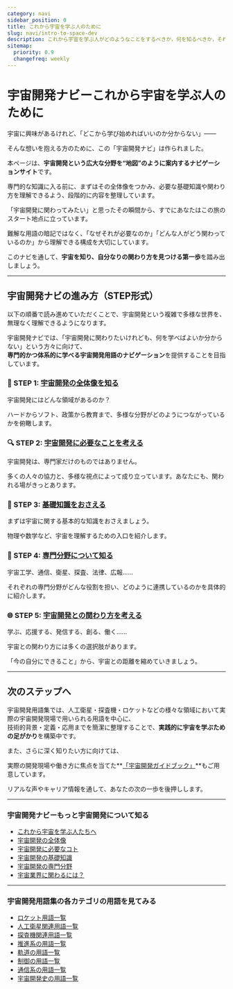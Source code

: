 ```yaml
---
category: navi
sidebar_position: 0
title: これから宇宙を学ぶ人のために
slug: navi/intro-to-space-dev
description: これから宇宙を学ぶ人がどのようなことをするべきか，何を知るべきか，それをステップ別の学習フローとしてまとめたページです。
sitemap:
  priority: 0.9
  changefreq: weekly
---
```



<Head>
  <script type="application/ld+json">
    {`{
      "@context": "https://schema.org",
      "@type": "DefinedTerm",
      "name": "これから宇宙を学ぶ人のために",
      "inDefinedTermSet": "https://www.space-portal.org",
      "termCode": "intro-to-space-dev",
      "description": "これから宇宙を学ぶ人がどのようなことをするべきか，何を知るべきか，それをステップ別の学習フローとしてまとめたページです。",
      "url": "https://www.space-portal.org/docs/navi/intro-to-space-dev"
    }`}
  </script>
</Head>

# 宇宙開発ナビーこれから宇宙を学ぶ人のために

宇宙に興味があるけれど、「どこから学び始めればいいのか分からない」――  

そんな想いを抱える方のために、この「宇宙開発ナビ」は作られました。  


本ページは、**宇宙開発という広大な分野を“地図”のように案内するナビゲーションサイト**です。  

専門的な知識に入る前に、まずはその全体像をつかみ、必要な基礎知識や関わり方を理解できるよう、段階的に内容を整理しています。  

「宇宙開発に関わってみたい」と思ったその瞬間から、すでにあなたはこの旅のスタート地点に立っています。  

難解な用語の暗記ではなく、「なぜそれが必要なのか」「どんな人がどう関わっているのか」から理解できる構成を大切にしています。  

このナビを通して、**宇宙を知り、自分なりの関わり方を見つける第一歩**を踏み出しましょう。  

---

## 宇宙開発ナビの進み方（STEP形式）

以下の順番で読み進めていただくことで、宇宙開発という複雑で多様な世界を、無理なく理解できるようになります。  

宇宙開発ナビでは、「宇宙開発に関わりたいけれども、何を学べばよいか分からない」という方々に向けて、  
**専門的かつ体系的に学べる宇宙開発用語のナビゲーション**を提供することを目指しています。  

### 🧭 STEP 1: [宇宙開発の全体像を知る](/docs/navi/space-dev-overview)

宇宙開発にはどんな領域があるのか？  

ハードからソフト、政策から教育まで、多様な分野がどのようにつながっているかを俯瞰します。  


### 🔍 STEP 2: [宇宙開発に必要なことを考える](/docs/navi/what-is-needed)

宇宙開発は、専門家だけのものではありません。  

多くの人々の協力と、多様な視点によって成り立っています。あなたにも、関われる場がきっとあります。  


### 🚧 STEP 3: [基礎知識をおさえる](/docs/navi/basic-knowledge)

まずは宇宙に関する基本的な知識をおさえましょう。  

物理や数学など、宇宙を理解するための入口を紹介します。  


### 🧠 STEP 4: [専門分野について知る](/docs/navi/region-of-expertise)

宇宙工学、通信、衛星、探査、法律、広報……  

それぞれの専門分野がどんな役割を担い、どのように連携しているのかを具体的に紹介します。  


### 🌐 STEP 5: [宇宙開発との関わり方を考える](/docs/navi/how-to-commit)

学ぶ、応援する、発信する、創る、働く……  

宇宙との関わり方には多くの選択肢があります。  

「今の自分にできること」から、宇宙との距離を縮めていきましょう。  


---

## 次のステップへ

宇宙開発用語集では、人工衛星・探査機・ロケットなどの様々な領域において実際の宇宙開発現場で用いられる用語を中心に、  
技術的背景・定義・応用までを簡潔に整理することで、**実践的に宇宙を学ぶための足がかり**を構築中です。  


また、さらに深く知りたい方に向けては、  

実際の開発現場や働き方に焦点を当てた**[「宇宙開発ガイドブック」](/docs/guide/guidebook)**もご用意しています。  

リアルな声やキャリア情報を通して、あなたの次の一歩を後押しします。

---

### 宇宙開発ナビーもっと宇宙開発について知る
- [これから宇宙を学ぶ人たちへ](/docs/navi/intro-to-space-dev)
- [宇宙開発の全体像](/docs/navi/space-dev-overview)
- [宇宙開発に必要なコト](/docs/navi/what-is-needed)
- [宇宙開発の基礎知識](/docs/navi/basic-knowledge)
- [宇宙開発の専門分野](/docs/navi/region-of-expertise)
- [宇宙業界に関わるには？](/docs/navi/how-to-commit)

---

### 宇宙開発用語集の各カテゴリの用語を見てみる
- [ロケット用語一覧](/docs/category/rocket)
- [人工衛星関連用語一覧](/docs/category/satellite)
- [探査機関連用語一覧](/docs/category/explorer)
- [推進系の用語一覧](/docs/category/rocket)
- [軌道の用語一覧](/docs/category/orbit)
- [制御の用語一覧](/docs/category/control)
- [通信系の用語一覧](/docs/category/communication)
- [宇宙開発史の用語一覧](/docs/category/history)